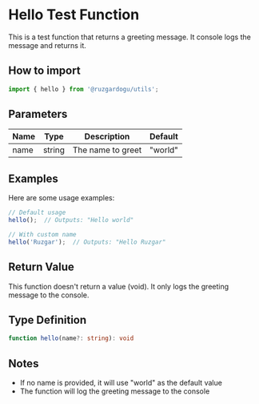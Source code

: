 
<Meta title="Utils/General/Hello" />

# Hello Test Function

This is a test function that returns a greeting message. It console logs the message and returns it.

## How to import

```javascript
import { hello } from '@ruzgardogu/utils';
```

## Parameters


<table>
  <thead>
    <tr>
      <th>Name</th>
      <th>Type</th>
      <th>Description</th>
      <th>Default</th>
    </tr>
  </thead>
  <tbody>
    <tr>
      <td>name</td>
      <td>string</td>
      <td>The name to greet</td>
      <td>"world"</td>
    </tr>
  </tbody>
</table>

## Examples

Here are some usage examples:

```javascript
// Default usage
hello();  // Outputs: "Hello world"

// With custom name
hello('Ruzgar');  // Outputs: "Hello Ruzgar"
```

## Return Value

This function doesn't return a value (void). It only logs the greeting message to the console.

## Type Definition

```typescript
function hello(name?: string): void
```

## Notes

- If no name is provided, it will use "world" as the default value
- The function will log the greeting message to the console